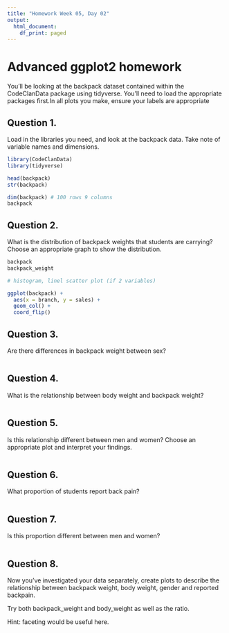```yaml
---
title: "Homework Week 05, Day 02"
output:
  html_document:
    df_print: paged
---
```

# Advanced ggplot2 homework

You’ll be looking at the backpack dataset contained within the CodeClanData package using tidyverse. You’ll need to load the appropriate packages first.In all plots you make, ensure your labels are appropriate


## Question 1.

Load in the libraries you need, and look at the backpack data. Take note of variable names and dimensions.

```r
library(CodeClanData)
library(tidyverse)
```
```r
head(backpack)
str(backpack)

dim(backpack) # 100 rows 9 columns
backpack
```

## Question 2.

What is the distribution of backpack weights that students are carrying? Choose an appropriate graph to show the distribution.

```r
backpack
backpack_weight

# histogram, linel scatter plot (if 2 variables)

ggplot(backpack) +
  aes(x = branch, y = sales) +
  geom_col() +
  coord_flip()
```


## Question 3.

Are there differences in backpack weight between sex?

```r

```

## Question 4.

What is the relationship between body weight and backpack weight?

```r

```

## Question 5.

Is this relationship different between men and women? Choose an appropriate plot and interpret your findings.

```r

```

## Question 6.

What proportion of students report back pain?

```r

```

## Question 7.

Is this proportion different between men and women?

```r

```

## Question 8.

Now you’ve investigated your data separately, create plots to describe the relationship between backpack weight, body weight, gender and reported backpain.

Try both backpack_weight and body_weight as well as the ratio.

Hint: faceting would be useful here.

```r

```

